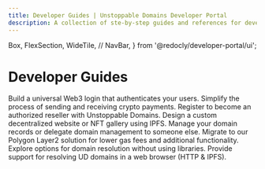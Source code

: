 ```yaml
---
title: Developer Guides | Unstoppable Domains Developer Portal
description: A collection of ste-by-step guides and references for developers using Unstoppable NFT Domains in their Web3 applications.
---
```


  Box,
  FlexSection,
  WideTile,
  // NavBar,
} from '@redocly/developer-portal/ui';

# Developer Guides

<Box my={25}>
  <FlexSection justifyContent="space-around" flexWrap="wrap">
    <WideTile
      to="login-with-unstoppable/index.md"
      header="Login with Unstoppable"
    >
      Build a universal Web3 login that authenticates your users.
    </WideTile>
    <WideTile to="crypto-payments/index.md" header="Crypto Payments">
      Simplify the process of sending and receiving crypto payments.
    </WideTile>
    <WideTile to="reseller/index.md" header="Become a Reseller">
      Register to become an authorized reseller with Unstoppable Domains.
    </WideTile>
    <WideTile to="d-websites/index.md" header="IPFS Websites">
      Design a custom decentralized website or NFT gallery using IPFS.
    </WideTile>
    <WideTile to="manage-domains/index.md" header="Manage Domains">
      Manage your domain records or delegate domain management to someone else.
    </WideTile>
    <WideTile to="polygon/index.md" header="Migrate to Polygon">
      Migrate to our Polygon Layer2 solution for lower gas fees and additional
      functionality.
    </WideTile>
    <WideTile
      to="developer-toolkit/direct-blockchain-calls/bc-overview.md"
      header="Resolve via Direct Blockchain Calls"
    >
      Explore options for domain resolution without using libraries.
    </WideTile>
    <WideTile
      to="developer-toolkit/resolve-domains-browser/browser-resolution-overview.md"
      header="Resolve in a Web Browser"
    >
      Provide support for resolving UD domains in a web browser (HTTP & IPFS).
    </WideTile>
  </FlexSection>
</Box>
